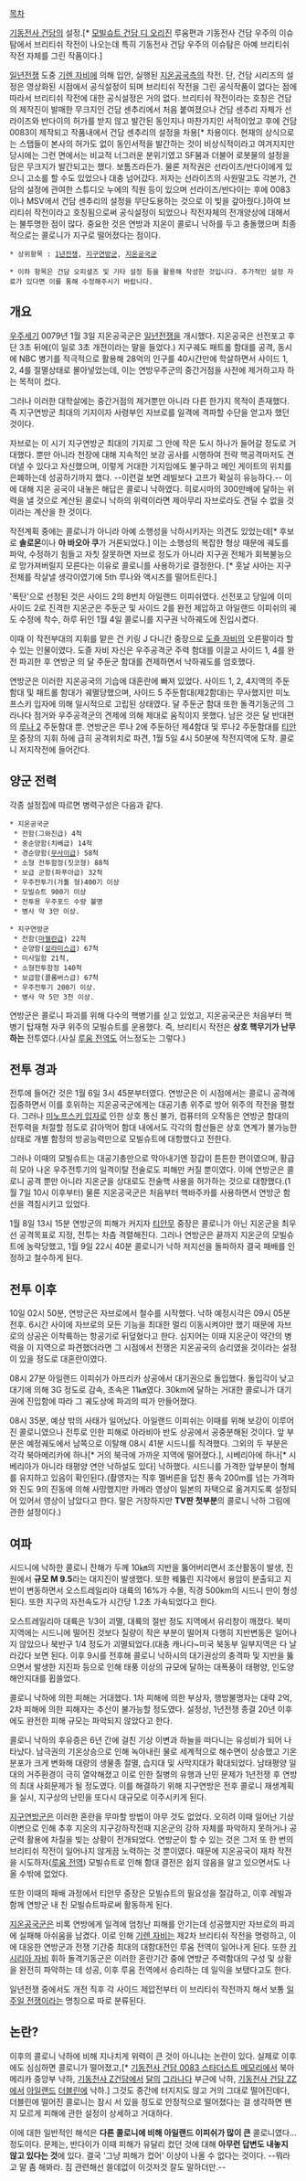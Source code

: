[[목차]]

[[기동전사 건담]]의 설정.[* [[모빌슈트 건담 디 오리진]] 루움편과 기동전사 건담 우주의 이슈탐에서 브리티쉬 작전이 나오는데 특히 기동전사 건담 우주의 이슈탐은 아예 브리티쉬 작전 자체를 그린 작품이다.]

[[일년전쟁]] 도중 [[기렌 자비]]에 의해 입안, 실행된 [[지온공국]]측의 작전. 단, 건담 시리즈의 설정은 영상화된 시점에서 공식설정이 되며 브리티쉬 작전을 그린 공식작품이 없다는 점에 따라서 브리티쉬 작전에 대한 공식설정은 거의 없다. 브리티쉬 작전이라는 호칭은 건담의 제작진이 발매한 무크지인 건담 센추리에서 처음 붙여졌으나 건담 센추리 자체가 선라이즈와 반다이의 허가를 받지 않고 발간된 동인지나 마찬가지인 서적이었고 후에 건담 0083이 제작되고 작품내에서 건담 센추리의 설정을 차용[* 차용이다. 현재의 상식으로는 스탭들이 본사의 허가도 없이 동인서적을 발간하는 것이 비상식적이라고 여겨지지만 당시에는 그런 면에서는 비교적 너그러운 분위기였고 SF붐과 더불어 로봇물의 설정을 담은 무크지가 발간되고는 했다. 보톰즈라든가. 물론 저작권은 선라이즈/반다이에게 있으니 고소를 할 수도 있었으나 대충 넘어갔다. 저자는 선라이즈의 사원말고도 각본가, 건담의 설정에 관여한 스튜디오 누에의 직원 등이 있으며 선라이즈/반다이는 후에 0083이나 MSV에서 건담 센추리의 설정을 무단도용하는 것으로 이 빚을 갚아줬다.]하여 브리티쉬 작전이라고 호칭됨으로써 공식설정이 되었으나 작전자체의 전개양상에 대해서는 불투명한 점이 많다. 중요한 것은 연방과 지온이 콜로니 낙하를 두고 충돌했으며 최종적으로는 콜로니가 지구로 떨어졌다는 점이다. 

 * 상위항목 : [[1년전쟁]], [[지구연방군]], [[지온공국군]]

 * 이하 항목은 건담 오피셜즈 및 기타 설정 등을 활용해 작성한 것입니다. 추가적인 설정 자료가 있다면 이를 통해 수정해주시기 바랍니다.

== 개요 ==

[[우주세기]] 0079년 1월 3일 지온공국군은 [[일년전쟁]]을 개시했다.
지온공국은 선전포고 후 단 3초 뒤에(이 일로 3초 개전이라는 말을 들었다.) 지구궤도 패트롤 함대를 공격, 동시에 NBC 병기를 적극적으로 활용해 28억의 인구를 40시간만에 학살하면서 사이드 1, 2, 4를 절멸상태로 몰아넣었는데, 이는 연방우주군의 중간거점을 사전에 제거하고자 하는 목적이 컸다.

그러나 이러한 대학살에는 중간거점의 제거뿐만 아니라 다른 한가지 목적이 존재했다. 즉 지구연방군 최대의 기지이자 사령부인 자브로를 일격에 격파할 수단을 얻고자 했던 것이다.

자브로는 이 시기 지구연방군 최대의 기지로 그 안에 작은 도시 하나가 들어갈 정도로 거대했다. 뿐만 아니라 천장에 대해 지속적인 보강 공사를 시행하여 전략 핵공격마저도 견뎌낼 수 있다고 자신했으며, 이렇게 거대한 기지임에도 불구하고 메인 게이트의 위치를 은폐하는데 성공하기까지 했다. --이런걸 보면 레빌보다 고프가 확실히 유능하다.-- 이에 대해 지온 공국이 내놓은 해답은 콜로니 낙하였다. 히로시마의 300만배에 달하는 위력을 낼 것으로 계산된 콜로니 낙하의 위력이라면 제아무리 자브로라도 견딜 수 없을 것이라는 계산을 한 것이다.

작전계획 중에는 콜로니가 아니라 아예 소행성을 낙하시키자는 의견도 있었는데[* 후보로 '''솔로몬'''이나 '''아 바오아 쿠'''가 거론되었다.] 이는 소행성의 복잡한 형상 때문에 궤도를 파악, 수정하기 힘들고 자칫 잘못하면 자브로 정도가 아니라 지구권 전체가 회복불능으로 망가져버릴지 모른다는 이유로 콜로니를 사용하기로 결정한다. [* 훗날 샤아는 지구 전체를 작살낼 생각이였기에 5th 루나와 액시즈를 떨어트린다.]

'폭탄'으로 선정된 것은 사이드 2의 8번치 아일랜드 이피쉬였다. 선전포고 당일에 이미 사이드 2로 진격한 지온군은 주둔군 및 사이드 2를 완전 제압하고 아일랜드 이피쉬의 궤도 수정에 착수, 하루 뒤인 1월 4일 콜로니를 지구권 낙하궤도에 진입시켰다.

이때 이 작전부대의 지휘를 맡은 건 키링 J 다니간 중장으로 [[도즐 자비]]의 오른팔이라 할 수 있는 인물이였다. 도즐 자비 자신은 우주공격군 주력 함대를 이끌고 사이드 1, 4를 완전 파괴한 후 연방군 의 달 주둔군 함대를 견제하면서 낙하궤도를 엄호했다.

연방군은 이러한 지온공국의 기습에 대혼란에 빠져 있었다.
사이드 1, 2, 4지역의 주둔 함대 및 패트롤 함대가 궤멸당했으며, 사이드 5 주둔함대(제2함대)는 무사했지만 미노프스키 입자에 의해 일시적으로 고립된 상태였다. 달 주둔군 함대 또한 돌격기동군의 그라나다 점거와 우주공격군의 견제에 의해 제대로 움직이지 못했다. 남은 것은 달 반대편의 [[루나 2]] 주둔함대 뿐. 연방군은 루나 2에 주둔하던 제4함대 및 루나2 주둔함대를 [[티안무]] 중장의 지휘 하에 급히 공격위치로 파견, 1월 5일 4시 50분에 작전지역에 도착. 콜로니 저지작전에 들어간다.

== 양군 전력 ==

각종 설정집에 따르면 병력구성은 다음과 같다.

 * 지온공국군
  * 전함(그와진급) 4척 
  * 중순양함(치베급) 14척
  * 경순양함([[무사이]]급) 58척 
  * 소형 전투함정(짓코형) 88척
  * 보급 군함(파푸아급) 32척
  * 우주전투기(가톨 형)400기 이상
  * 모빌슈트 900기 이상
  * 전투용 우주포드 수량 불명
  * 병사 약 3만 이상.

 * 지구연방군
  * 전함([[마젤란급]]) 22척
  * 순양함([[살라미스급]]) 67척
  * 미사일함 21척, 
  * 소형전투함정 140척
  * 보급함(콜롬버스급) 67척 
  * 우주전투기 200기 이상. 
  * 병사 약 5만 3천 이상.

연방군은 콜로니 파괴를 위해 다수의 핵병기를 싣고 있었고, 지온공국군은 처음부터 핵병기 탑재형 자쿠 위주의 모빌슈트를 운용했다. 즉, 브리티시 작전은 '''상호 핵무기가 난무하는''' 전투였다.(사실 [[루움 전역]]도 어느정도는 그렇다.)
== 전투 경과 ==
전투에 들어간 것은 1월 6일 3시 45분부터였다. 연방군은 이 시점에서는 콜로니 공격에 집중하면서 이를 호위하는 지온공국군에게는 대공기총 위주로 방어 위주의 작전을 펼첬다. 그러나 [[미노프스키 입자]]로 인한 상호 통신 불가, 컴퓨터의 오작동은 연방군 함대의 전투력을 처절할 정도로 갉아먹어 함대 내에서도 각각의 함선들은 상호 연계가 불가능한 상태로 개별 함정의 방공능력만으로 모빌슈트에 대항했다고 전한다.

그러나 이때의 모빌슈트는 대공기총만으로 막아내기엔 장갑이 튼튼한 편이였으며, 황급히 모아 나온 우주전투기의 일격이탈 전술로도 피해만 커질 뿐이였다. 이에 연방군은 콜로니 공격 뿐만 아니라 지온군을 상대로도 전술핵 사용을 허가하는 것으로 대향했다.(1월 7일 10시 이후부터) 물론 지온공국군은 처음부터 핵바주카를 사용하면서 연방군 함선을 격침시키고 있었다.

1월 8일 13시 15분 연방군의 피해가 커지자 [[티안무]] 중장은 콜로니가 아닌 지온군을 최우선 공격목표로 지정, 전투는 차츰 격렬해진다. 그러나 연방군은 끝까지 지온군의 모빌슈트에 농락당했고, 1월 9일 22시 40분 콜로니가 낙하 저지선을 돌파하자 결국 패배를 인정하고 철수하게 된다.

== 전투 이후 ==
10일 02시 50분, 연방군은 자브로에서 철수를 시작했다. 낙하 예정시각은 09시 05분 전후. 6시간 사이에 자브로의 모든 기능을 최대한 멀리 이동시켜야만 했기 때문에 자브로의 상공은 이착륙하는 항공기로 뒤덮혔다고 한다. 심지어는 이때 지온군이 약간의 병력을 이 지역으로 파견했더라면 그 시점에서 전쟁은 지온공국의 승리였을 것이라는 설정이 있을 정도로 대혼란이였다.

08시 27분 아일랜드 이피쉬가 아프리카 상공에서 대기권으로 돌입했다. 돌입각이 낮고 대기에 의해 3G 정도로 감속, 초속은 11㎞였다. 30km에 달하는 거대한 콜로니가 대기권에 진입함에 따라 그 궤도상에 파괴의 띠가 만들어졌다.

08시 35분, 예상 밖의 사태가 일어났다. 아일랜드 이피쉬는 이때를 위해 보강이 이루어진 콜로니였으나 전투로 인한 피해로 아라비아 반도 상공에서 공중분해된 것이다.
앞 부분은 예정궤도에서 남쪽으로 이탈해 08시 41분 시드니를 직격했다. 그외의 두 부분은 각각 북아메리카에 하나[* 거의 북극에 가까운 지역에 떨어졌다.], 시베리아에 하나[* 시베리아가 아니라 태평양 연안 낙하설도 있다] 낙하했다. 시드니를 가격한 앞부분이 형체를 유지하고 있음이 확인된다.(촬영자는 직후 멜버른을 덥친 풍속 200m를 넘는 가격파와 진도 9의 진동에 의해 사망했지만 카메라 영상이 일본의 자택으로 옮겨지도록 설정되어 있어서 영상이 남았다고 한다. 말은 거창하지만 '''TV판 첫부분'''의 콜로니 낙하 그림에 관한 설정이다.)

== 여파 ==
시드니에 낙하한 콜로니 잔해가 두께 10㎞의 지반을 뚫어버리면서 조산활동이 발생, 진원에서 '''규모 M 9.5'''라는 대지진이 발생했다. 또한 꿰뚫린 지각에서 용암이 분출되고 지반이 변동하면서 오스트레일리아 대륙의 16%가 수몰, 직경 500km의 시드니 만이 형성된다. 또한 지구의 자전속도가 시간당 1.2초 가속되었다고 한다.

오스트레일리아 대륙은 1/3이 괴멸, 대륙의 절반 정도 지역에서 유리창이 깨졌다. 북미 지역에는 시드니에 떨어진 것보다 질량이 작은 부분이 떨어져 다행히 지반변동은 일어나지 않았으나 북반구 1/4 정도가 괴멸되었다.(대충 캐나다~미국 북동부 일부지역은 다 날라갔다 보면 된다. 이후 9시를 전후해 콜로니 낙하시의 대기권상의 충격파 및 지반을 뚫으면서 발생한 지진파 등으로 인해 태풍 이상의 규모에 달하는 대폭풍이 태평양, 인도양 해안지대를 휩쓸었다.

콜로니 낙하에 의한 피해는 거대했다. 1차 피해에 의한 부상자, 행방불명자는 대략 2억, 2차 피해에 의한 피해자는 추산이 불가능할 정도였다. 설정상, 1년전쟁 종결 20년 이후에도 완전한 피해 규모는 파악되지 않았다고 한다.

콜로니 낙하의 후유증은 6년 간에 걸친 기상 이변과 하늘을 떠다니는 유성비가 되어 나타났다. 남극권의 기온상승으로 인해 녹아내린 물로 세계적으로 해수면이 상승했고 기온분포가 크게 변화해 대량의 생물종 절멸, 습지대 및 사막지대가 확대되었다. 남태평양 일대의 거주환경이 극히 열악해졌고 이로 인한 질병의 유행과 난민 문제가 1년전쟁 후 연방의 최대 사회문제가 될 정도였다. 이를 해결하기 위해 지구연방은 전후 콜로니 재생계획을 실시, 지구상의 난민을 또다시 대규모로 이주시키게 된다.

[[지구연방군]]은 이러한 혼란을 무마할 방법이 아무 것도 없었다. 오히려 이때 일어난 기상이변으로 인해 추후 지온의 지구강하작전때 지온군의 강하 자체를 파악하지 못하거나 공군력 활용에 차질을 빚는 상황이 전개되었다. 연방군이 할 수 있는 것은 그저 또 한 번의 브리티쉬 작전이 일어나지 않게끔 노력하는 것 뿐이였다. 때문에 지온공국이 재차 작전을 시도하자([[루움 전역]]) 모빌슈트로 인해 함대 결전은 쉽지 않음을 알고 있으면서도 나올 수밖에 없었다.

또한 이때의 패배 과정에서 티안무 중장은 모빌슈트의 필요성을 절감하고, 이후 레빌과 함께 연방군 내 친 모빌슈트파로써 활동하게 된다.

[[지온공국군]]은 비록 연방에게 일격에 엄청난 피해를 안기는데 성공했지만 자브로의 파괴에 실패해 아쉬움을 남겼다. 이로 인해 [[기렌 자비]]는 제2차 브리티쉬 작전을 명령하고, 이에 대응한 연방군과 전쟁 기간중 최대의 대함대전인 루움 전역이 일어나게 된다. 또한 [[키시리아 자비]] 휘하 돌격기동군은 이러한 혼란기간 중에 연방군 주력함대의 구성 및 상황을 완전히 파악하는 데 성공, 이후 루움 전역에서 승리하는 데 일익을 보탰다고도 한다.
 
일년전쟁 중에서도 개전 직후 각 사이드 제압전부터 이 브리티쉬 작전까지 해서 보통 [[일주일 전쟁]]이라는 명칭으로 따로 분류된다.

== 논란? ==
이후의 콜로니 낙하에 비해 지나치게 위력이 큰 것이 아니냐는 논란이 있다. 실제로 이후에도 심심하면 콜로니가 떨어졌고,[* [[기동전사 건담 0083 스타더스트 메모리]]에서 북아메리카 중앙부 낙하, [[기동전사 Z건담]]에서 [[달]]의 [[그라나다]] 부근에 낙하, [[기동전사 건담 ZZ]]에서 [[아일랜드]] [[더블린]]에 낙하.] 그것도 중간에 터지지도 않고 거의 그대로 떨어진데다, 더블린에 떨어진 콜로니는 잠시 서 있을 정도로 안정적으로 떨어졌다는 걸 생각하면 왠지 모르게 피해에 관한 설정이 상세하고 거대하다.

이에 대한 일반적인 해석은 '''다른 콜로니에 비해 아일랜드 이피쉬가 많이 큰''' 콜로니였다... 정도이다. 문제는, 반다이가 이때 피해가 유달리 컸던 것에 대해 '''아무런 답변도 내놓지 않고 있다는 것'''에 있다. 결국 '그냥 피해가 컸어' 이상이 나올 수 없다는 것이다. --뭐라고 말 좀 해봐라. 짐 관련해선 쓸데없이 이것저것 잘도 말하더만.--
